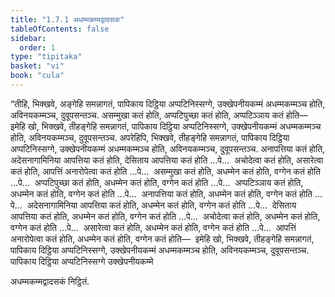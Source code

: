 ```yaml
---
title: "1.7.1 अधम्मकम्मद्वादसक"
tableOfContents: false
sidebar:
  order: 1
type: "tipitaka"
basket: "vi"
book: "cula"
---
```



<DynamicBreadcrumb />

<Division number="67" book="cula">

<Paragraph number="308" book="cula">
“तीहि, भिक्खवे, अङ्गेहि समन्नागतं, पापिकाय दिट्ठिया अप्पटिनिस्सग्गे, उक्खेपनीयकम्मं अधम्मकम्मञ्च होति, अविनयकम्मञ्च, दुवूपसन्तञ्च. असम्मुखा कतं होति, अप्पटिपुच्छा कतं होति, अप्पटिञ्ञाय कतं होति—  इमेहि खो, भिक्खवे, तीहङ्गेहि समन्नागतं, पापिकाय दिट्ठिया अप्पटिनिस्सग्गे, उक्खेपनीयकम्मं अधम्मकम्मञ्च होति, अविनयकम्मञ्च, दुवूपसन्तञ्च.
</Paragraph>

<Paragraph number="309" book="cula">
अपरेहिपि, भिक्खवे, तीहङ्गेहि समन्नागतं, पापिकाय दिट्ठिया अप्पटिनिस्सग्गे, उक्खेपनीयकम्मं अधम्मकम्मञ्च होति, अविनयकम्मञ्च, दुवूपसन्तञ्च. अनापत्तिया कतं होति, अदेसनागामिनिया आपत्तिया कतं होति, देसिताय आपत्तिया कतं होति …पे…  अचोदेत्वा कतं होति, असारेत्वा कतं होति, आपत्तिं अनारोपेत्वा कतं होति …पे…  असम्मुखा कतं होति, अधम्मेन कतं होति, वग्गेन कतं होति …पे…  अप्पटिपुच्छा कतं होति, अधम्मेन कतं होति, वग्गेन कतं होति …पे…  अप्पटिञ्ञाय कतं होति, अधम्मेन कतं होति, वग्गेन कतं होति …पे…  अनापत्तिया कतं होति, अधम्मेन कतं होति, वग्गेन कतं होति …पे…  अदेसनागामिनिया आपत्तिया कतं होति, अधम्मेन कतं होति, वग्गेन कतं होति …पे…  देसिताय आपत्तिया कतं होति, अधम्मेन कतं होति, वग्गेन कतं होति …पे…  अचोदेत्वा कतं होति, अधम्मेन कतं होति, वग्गेन कतं होति …पे…  असारेत्वा कतं होति, अधम्मेन कतं होति, वग्गेन कतं होति …पे…  आपत्तिं अनारोपेत्वा कतं होति, अधम्मेन कतं होति, वग्गेन कतं होति—  इमेहि खो, भिक्खवे, तीहङ्गेहि समन्नागतं, पापिकाय दिट्ठिया अप्पटिनिस्सग्गे, उक्खेपनीयकम्मं अधम्मकम्मञ्च होति, अविनयकम्मञ्च, दुवूपसन्तञ्च.

</Paragraph>
</Division>

<Paragraph number="310" type="center" book="cula">
पापिकाय दिट्ठिया अप्पटिनिस्सग्गे उक्खेपनीयकम्मे

  
अधम्मकम्मद्वादसकं निट्ठितं.
</Paragraph>